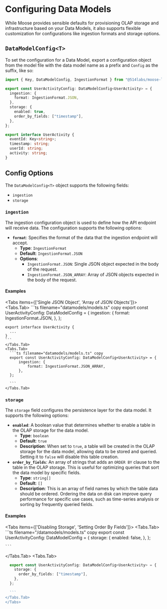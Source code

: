 
# Configuring Data Models

While Moose provides sensible defaults for provisioning OLAP storage and infrastructure based on your Data Models, it also supports flexible customization for configurations like ingestion formats and storage options.

## `DataModelConfig<T>`

To set the configuration for a Data Model, export a configuration object from the model file with the data model name as a prefix and `Config` as the suffix, like so:

```ts filename="datamodels/models.ts" copy
import { Key, DataModelConfig, IngestionFormat } from "@514labs/moose-lib";

export const UserActivityConfig: DataModelConfig<UserActivity> = {
  ingestion: {
    format: IngestionFormat.JSON,
  },
  storage: {
    enabled: true,
    order_by_fields: ["timestamp"],
  },
};

export interface UserActivity {
  eventId: Key<string>;
  timestamp: string;
  userId: string;
  activity: string;
}
```

## Config Options

The `DataModelConfig<T>` object supports the following fields:

- `ingestion`
- `storage`

### `ingestion`

The ingestion configuration object is used to define how the API endpoint will receive data. The configuration supports the following options:

- **`format`**: Specifies the format of the data that the ingestion endpoint will accept.
  - **Type**: `IngestionFormat`
  - **Default**: `IngestionFormat.JSON`
  - **Options**:
    - `IngestionFormat.JSON`: Single JSON object expected in the body of the request.
    - `IngestionFormat.JSON_ARRAY`: Array of JSON objects expected in the body of the request.

#### Examples

  <Tabs items={['Single JSON Object', 'Array of JSON Objects']}>
    <Tabs.Tab>
    ```ts filename="datamodels/models.ts" copy
    export const UserActivityConfig: DataModelConfig<UserActivity> = {
        ingestion: {
            format: IngestionFormat.JSON,
        },
    };
    
    export interface UserActivity {
      ...
    }
    ```
    </Tabs.Tab>
    <Tabs.Tab>
      ```ts filename="datamodels/models.ts" copy
      export const UserActivityConfig: DataModelConfig<UserActivity> = {
          ingestion: {
              format: IngestionFormat.JSON_ARRAY,
          },
      };
      
      ```
    </Tabs.Tab>
  </Tabs>
    


### `storage`

The `storage` field configures the persistence layer for the data model. It supports the following options:

- **`enabled`**: A boolean value that determines whether to enable a table in the OLAP storage for the data model.
  - **Type**: `boolean`
  - **Default**: `true`
  - **Description**: When set to `true`, a table will be created in the OLAP storage for the data model, allowing data to be stored and queried. Setting it to `false` will disable this table creation.
- **`order_by_fields`**: An array of strings that adds an `ORDER BY` clause to the table in the OLAP storage. This is useful for optimizing queries that sort the data model by specific fields.
  - **Type**: `string[]`
  - **Default**: `[]`
  - **Description**: This is an array of field names by which the table data should be ordered. Ordering the data on disk can improve query performance for specific use cases, such as time-series analysis or sorting by frequently queried fields.

#### Examples

<Tabs items={['Disabling Storage', 'Setting Order By Fields']}>
  <Tabs.Tab>
    ```ts filename="/datamodels/models.ts" copy
    export const UserActivityConfig: DataModelConfig<UserActivity> = {
      storage: {
        enabled: false,
      },
    };
    
    ```
  </Tabs.Tab>
  <Tabs.Tab>
  ```ts filename="datamodels/models.ts" copy
    export const UserActivityConfig: DataModelConfig<UserActivity> = {
      storage: {
        order_by_fields: ["timestamp"],
      },
    };
    
    ```
  </Tabs.Tab>
</Tabs>
